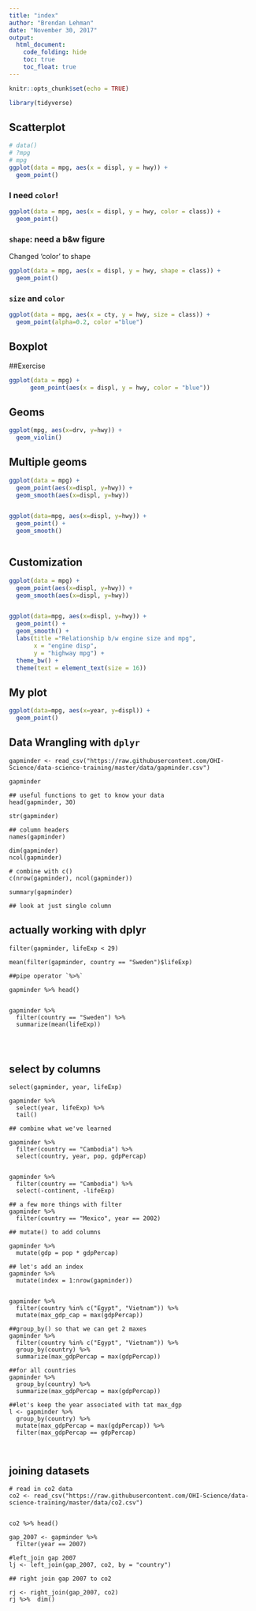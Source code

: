 ```yaml
---
title: "index"
author: "Brendan Lehman"
date: "November 30, 2017"
output:
  html_document:
    code_folding: hide
    toc: true
    toc_float: true
---
```


```r
knitr::opts_chunk$set(echo = TRUE)

library(tidyverse)
```

## Scatterplot

```r

# data()
# ?mpg
# mpg
ggplot(data = mpg, aes(x = displ, y = hwy)) +
  geom_point()
```

### I need `color`!

```r
ggplot(data = mpg, aes(x = displ, y = hwy, color = class)) +
  geom_point()
```

### `shape`: need a b&w figure

Changed 'color' to shape

```r
ggplot(data = mpg, aes(x = displ, y = hwy, shape = class)) +
  geom_point()
```

### `size` and  `color`

```r
ggplot(data = mpg, aes(x = cty, y = hwy, size = class)) +
  geom_point(alpha=0.2, color ="blue")
```


## Boxplot


##Exercise

```r
ggplot(data = mpg) + 
      geom_point(aes(x = displ, y = hwy, color = "blue"))

```


## Geoms

```r

ggplot(mpg, aes(x=drv, y=hwy)) +
  geom_violin()

```


## Multiple geoms

```r

ggplot(data = mpg) +
  geom_point(aes(x=displ, y=hwy)) +
  geom_smooth(aes(x=displ, y=hwy))


ggplot(data=mpg, aes(x=displ, y=hwy)) +
  geom_point() +
  geom_smooth()



```


## Customization

```r

ggplot(data = mpg) +
  geom_point(aes(x=displ, y=hwy)) +
  geom_smooth(aes(x=displ, y=hwy))


ggplot(data=mpg, aes(x=displ, y=hwy)) +
  geom_point() +
  geom_smooth() +
  labs(title ="Relationship b/w engine size and mpg",
       x = "engine disp",
       y = "highway mpg") +
  theme_bw() +
  theme(text = element_text(size = 16))


```

## My plot

```r

ggplot(data=mpg, aes(x=year, y=displ)) +
  geom_point()

```




## Data Wrangling with `dplyr`

```preamble

gapminder <- read_csv("https://raw.githubusercontent.com/OHI-Science/data-science-training/master/data/gapminder.csv")

gapminder

## useful functions to get to know your data
head(gapminder, 30)

str(gapminder)

## column headers
names(gapminder)

dim(gapminder)
ncol(gapminder)

# combine with c()
c(nrow(gapminder), ncol(gapminder))

summary(gapminder)

## look at just single column
```

## actually working with dplyr

```working

filter(gapminder, lifeExp < 29)

mean(filter(gapminder, country == "Sweden")$lifeExp)

##pipe operator `%>%`

gapminder %>% head()


gapminder %>% 
  filter(country == "Sweden") %>% 
  summarize(mean(lifeExp))




```

## select by columns

```data

select(gapminder, year, lifeExp)

gapminder %>%
  select(year, lifeExp) %>% 
  tail()

## combine what we've learned

gapminder %>% 
  filter(country == "Cambodia") %>% 
  select(country, year, pop, gdpPercap)


gapminder %>% 
  filter(country == "Cambodia") %>% 
  select(-continent, -lifeExp)

## a few more things with filter
gapminder %>% 
  filter(country == "Mexico", year == 2002)

## mutate() to add columns

gapminder %>% 
  mutate(gdp = pop * gdpPercap)

## let's add an index
gapminder %>% 
  mutate(index = 1:nrow(gapminder))


gapminder %>% 
  filter(country %in% c("Egypt", "Vietnam")) %>% 
  mutate(max_gdp_cap = max(gdpPercap))

##group_by() so that we can get 2 maxes
gapminder %>% 
  filter(country %in% c("Egypt", "Vietnam")) %>% 
  group_by(country) %>% 
  summarize(max_gdpPercap = max(gdpPercap))

##for all countries
gapminder %>% 
  group_by(country) %>% 
  summarize(max_gdpPercap = max(gdpPercap))

##let's keep the year associated with tat max_dgp
l <- gapminder %>% 
  group_by(country) %>% 
  mutate(max_gdpPercap = max(gdpPercap)) %>% 
  filter(max_gdpPercap == gdpPercap)



```

## joining datasets

```joining
# read in co2 data
co2 <- read_csv("https://raw.githubusercontent.com/OHI-Science/data-science-training/master/data/co2.csv")


co2 %>% head()

gap_2007 <- gapminder %>% 
  filter(year == 2007)

#left_join gap 2007
lj <- left_join(gap_2007, co2, by = "country")

## right join gap 2007 to co2

rj <- right_join(gap_2007, co2)
rj %>%  dim()

```



